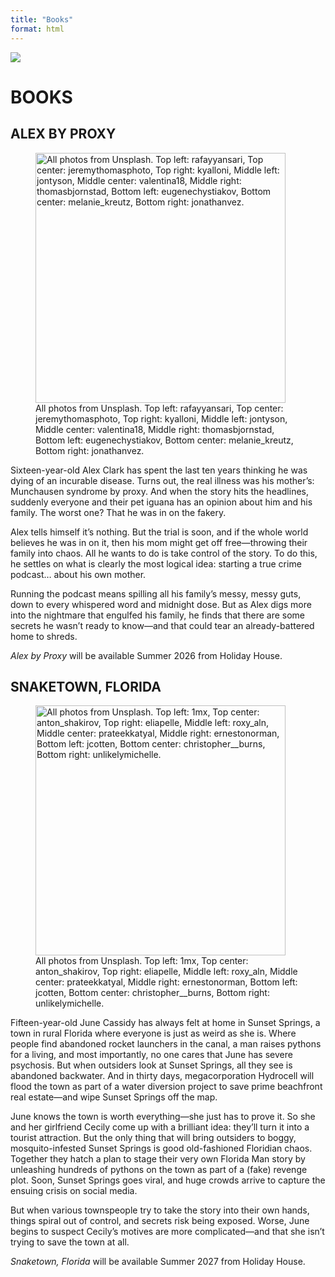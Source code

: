 ```yaml
---
title: "Books"
format: html
---
```


::: column-screen
![](./images/banner_no_text.jpg)
:::

# BOOKS

## ALEX BY PROXY

![All photos from Unsplash. Top left: rafayyansari, Top center: jeremythomasphoto, Top right: kyalloni, Middle left: jontyson, Middle center: valentina18, Middle right: thomasbjornstad, Bottom left: eugenechystiakov, Bottom center: melanie_kreutz, Bottom right: jonathanvez.](./images/moodboard_podcast.jpg){width="400" fig-alt="Image is a moodboard consisting of nine square pictures arranged in a three by three pattern. Top left: A boy in a shadowed room, throwing open a window to let in a ray of brilliant light. Top center: Red, green, yellow, and pink leaves. Top right: A boy at a desk late at night, only lit by a single lamp, poring over a mess of notes. Middle left: An array of newspapers. Middle center: Black on white text that reads, STILL FCKED UP. Middle right: A silhouette of a person blanketed by silver smoke. Bottom left: Two hands holding each other, dressed in shadows. Bottom center: Brown boots on a verdant green forest floor, sprouts and leaves pushing up through the soil, dead leaves scattered among them. Bottom right: A silver microphone."}

Sixteen-year-old Alex Clark has spent the last ten years thinking he was dying of an incurable disease. Turns out, the real illness was his mother’s: Munchausen syndrome by proxy. And when the story hits the headlines, suddenly everyone and their pet iguana has an opinion about him and his family. The worst one? That he was in on the fakery.

Alex tells himself it’s nothing. But the trial is soon, and if the whole world believes he was in on it, then his mom might get off free—throwing their family into chaos. All he wants to do is take control of the story. To do this, he settles on what is clearly the most logical idea: starting a true crime podcast… about his own mother.

Running the podcast means spilling all his family’s messy, messy guts, down to every whispered word and midnight dose. But as Alex digs more into the nightmare that engulfed his family, he finds that there are some secrets he wasn’t ready to know—and that could tear an already-battered home to shreds.

*Alex by Proxy* will be available Summer 2026 from Holiday House.

## SNAKETOWN, FLORIDA

![All photos from Unsplash. Top left: 1mx, Top center: anton_shakirov, Top right: eliapelle, Middle left: roxy_aln, Middle center: prateekkatyal, Middle right: ernestonorman, Bottom left: jcotten, Bottom center: christopher\_\_burns, Bottom right: unlikelymichelle.](./images/moodboard_snaketown.jpg){width="400" fig-alt="Moodboard of nine square pictures arranged in a three by three pattern. Top left: Sunset on a beach, viewed through sunglasses in an orange haze. Top center: A woman in a veil, which obscures her face. Sunlight illuminates the orange background. Top right: A shadow of a woman surrounded by fire. Middle left: A close-up of a girl with dark eyes and hair, her expression resolute. Middle center: A neon sign shaped like a comment bubble. Inside the bubble is a heart icon and the number “0”. Middle right: The top of a palm tree. Bottom left: A speckled red and orange snake curled around a camera. Bottom center: Close-up of flames. Bottom right: A shadowed hand obscuring a square of light pouring in from a window."}

Fifteen-year-old June Cassidy has always felt at home in Sunset Springs, a town in rural Florida where everyone is just as weird as she is. Where people find abandoned rocket launchers in the canal, a man raises pythons for a living, and most importantly, no one cares that June has severe psychosis. But when outsiders look at Sunset Springs, all they see is abandoned backwater. And in thirty days, megacorporation Hydrocell will flood the town as part of a water diversion project to save prime beachfront real estate—and wipe Sunset Springs off the map.

June knows the town is worth everything—she just has to prove it. So she and her girlfriend Cecily come up with a brilliant idea: they’ll turn it into a tourist attraction. But the only thing that will bring outsiders to boggy, mosquito-infested Sunset Springs is good old-fashioned Floridian chaos. Together they hatch a plan to stage their very own Florida Man story by unleashing hundreds of pythons on the town as part of a (fake) revenge plot. Soon, Sunset Springs goes viral, and huge crowds arrive to capture the ensuing crisis on social media.

But when various townspeople try to take the story into their own hands, things spiral out of control, and secrets risk being exposed. Worse, June begins to suspect Cecily’s motives are more complicated—and that she isn’t trying to save the town at all.

*Snaketown, Florida* will be available Summer 2027 from Holiday House.
